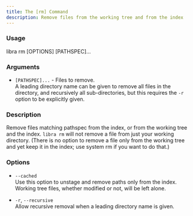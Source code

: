 ```yaml
---
title: The [rm] Command
description: Remove files from the working tree and from the index
---
```


### Usage

libra rm \[OPTIONS\] \[PATHSPEC\]...

### Arguments

-   `[PATHSPEC]...` - Files to remove.<br/>
A leading directory name can be given to remove all files in the
directory, and recursively all sub-directories, but this requires the `-r` option to be explicitly given.

### Description

Remove files matching pathspec from the index, or from the working tree and the index. `libra rm` will not remove a file from just your working
directory. (There is no option to remove a file only from the working tree and yet keep it in the index; use system rm if you want to do
that.)

### Options

-   `--cached`<br/>
    Use this option to unstage and remove paths only from the index. Working tree files, whether modified or not, will be left alone.

-   `-r`, `--recursive`<br/>
    Allow recursive removal when a leading directory name is given.
